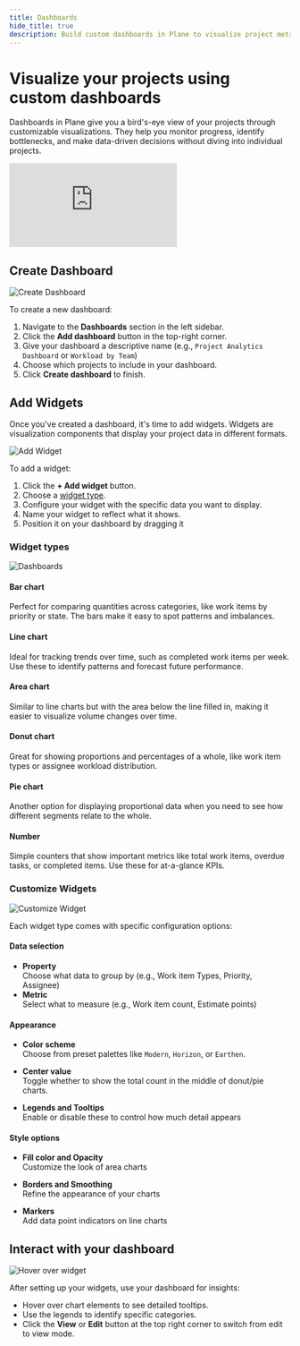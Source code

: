 ```yaml
---
title: Dashboards
hide_title: true
description: Build custom dashboards in Plane to visualize project metrics.
---
```



<div className="tag-wrapper">
  <h1>Visualize your projects using custom dashboards</h1>
  <Tags tags={[{ name: "Pro", link: "https://plane.so/pricing", additionalClass: "pro" }]} />
</div>

Dashboards in Plane give you a bird's-eye view of your projects through customizable visualizations. They help you monitor progress, identify bottlenecks, and make data-driven decisions without diving into individual projects.

<div style={{ position: "relative", paddingBottom: "calc(56.67989417989418% + 41px)", height: "0", width: "100%" }}>
  <iframe
    src="https://demo.arcade.software/nWdHtHinGVMWjMmaTMGj?embed&embed_mobile=tab&embed_desktop=inline&show_copy_link=true"
    frameborder="0"
    loading="lazy"
    webkitallowfullscreen
    mozallowfullscreen
    allowfullscreen
    style={{ position: "absolute", top: "0", left: "0", width: "100%", height: "100%", colorScheme: "light" }}
    title="Set up your workspace"
  ></iframe>
</div>

## Create Dashboard

![Create Dashboard](https://media.docs.plane.so/dashboards/create-new-dashboard.webp#center)

To create a new dashboard:

1. Navigate to the **Dashboards** section in the left sidebar.
2. Click the **Add dashboard** button in the top-right corner.
3. Give your dashboard a descriptive name (e.g., `Project Analytics Dashboard` or `Workload by Team`)
4. Choose which projects to include in your dashboard.
5. Click **Create dashboard** to finish.

## Add Widgets

Once you've created a dashboard, it's time to add widgets. Widgets are visualization components that display your project data in different formats.

![Add Widget](https://media.docs.plane.so/dashboards/add-widget.webp#center)

To add a widget:

1. Click the **+ Add widget** button.
2. Choose a [widget type](/dashboards#widget-types).
3. Configure your widget with the specific data you want to display.
4. Name your widget to reflect what it shows.
5. Position it on your dashboard by dragging it

### Widget types

![Dashboards](https://media.docs.plane.so/dashboards/dashboards.webp#center)

#### Bar chart

Perfect for comparing quantities across categories, like work items by priority or state. The bars make it easy to spot patterns and imbalances.

#### Line chart

Ideal for tracking trends over time, such as completed work items per week. Use these to identify patterns and forecast future performance.

#### Area chart

Similar to line charts but with the area below the line filled in, making it easier to visualize volume changes over time.

#### Donut chart

Great for showing proportions and percentages of a whole, like work item types or assignee workload distribution.

#### Pie chart

Another option for displaying proportional data when you need to see how different segments relate to the whole.

#### Number

Simple counters that show important metrics like total work items, overdue tasks, or completed items. Use these for at-a-glance KPIs.

### Customize Widgets

![Customize Widget](https://media.docs.plane.so/dashboards/customize-widget.webp#center)

Each widget type comes with specific configuration options:

#### Data selection

- **Property**  
  Choose what data to group by (e.g., Work item Types, Priority, Assignee)
- **Metric**  
  Select what to measure (e.g., Work item count, Estimate points)

#### Appearance

- **Color scheme**  
  Choose from preset palettes like `Modern`, `Horizon`, or `Earthen`.

- **Center value**  
  Toggle whether to show the total count in the middle of donut/pie charts.

- **Legends and Tooltips**  
  Enable or disable these to control how much detail appears

#### Style options

- **Fill color and Opacity**  
  Customize the look of area charts

- **Borders and Smoothing**  
  Refine the appearance of your charts

- **Markers**  
  Add data point indicators on line charts

## Interact with your dashboard

![Hover over widget](https://media.docs.plane.so/dashboards/hover-on-widget.webp#center)

After setting up your widgets, use your dashboard for insights:

- Hover over chart elements to see detailed tooltips.
- Use the legends to identify specific categories.
- Click the **View** or **Edit** button at the top right corner to switch from edit to view mode.

